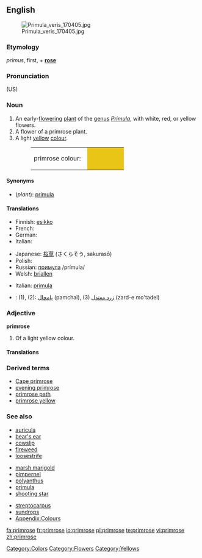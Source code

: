 {{wikipedia}}
==English==
[[Image:Primula veris 170405.jpg|thumb]]

===Etymology===
{{L.}} ''primus'', first, + '''[[rose]]'''

===Pronunciation===
(US) {{IPA|/ˈprɪmˌroʊz/}}

===Noun===
{{en-noun}}

# An early-[[flower]]ing [[plant]] of the [[genus]] ''[[Primula]]'', with white, red, or yellow flowers.
# A flower of a primrose plant.
# A light [[yellow]] [[colour]].
#: <table><tr><td>primrose colour: &nbsp;</td><td bgcolor="#E9C518" width="80">&nbsp; </td></tr></table>

====Synonyms====
* (''plant''): [[primula]]

====Translations====
{{trans-top|plant}}
* Finnish: [[esikko]]
* French: {{t+|fr|primevère|f}}
* German: {{t-|de|Primel|f}}
* Italian: {{t+|it|primula|f}}
{{trans-mid}}
* Japanese: [[桜草]] (さくらそう, sakurasō)
* Polish: {{t-|pl|pierwiosnek|m}}
* Russian: [[примула]] /prímula/ {{f}}
* Welsh: [[briallen]]
{{trans-bottom}}

{{trans-top|flower}}
* Italian: [[primula#Italian|primula]] {{f}}
{{trans-mid}}
{{trans-bottom}}

{{trans-top|colour}}
{{trans-mid}}
{{trans-bottom}}

{{checktrans}}
<!--Remove this section once all of the translations below have been moved into the tables above.-->
* {{ttbc|Persian}}: (1), (2): [[پامچال]] (pamchal), (3) [[زرد معتدل]] (zard-e mo'tadel)

===Adjective===
'''primrose'''

# Of a light yellow colour.

====Translations====
{{trans-top|colour}}
{{trans-mid}}
{{trans-bottom}}

===Derived terms===
* [[Cape primrose]]
* [[evening primrose]]
* [[primrose path]]
* [[primrose yellow]]

===See also===
{{top3}}
* [[auricula]]
* [[bear's ear]]
* [[cowslip]]
* [[fireweed]]
* [[loosestrife]]
{{mid3}}
* [[marsh marigold]]
* [[pimpernel]]
* [[polyanthus]]
* [[primula]]
* [[shooting star]]
{{mid3}}
* [[streptocarpus]]
* [[sundrops]]
* [[Appendix:Colours]]
{{bottom}}

[[Category:Colors]]
[[Category:Flowers]]
[[Category:Yellows]]

[[fa:primrose]]
[[fr:primrose]]
[[io:primrose]]
[[pl:primrose]]
[[te:primrose]]
[[vi:primrose]]
[[zh:primrose]]